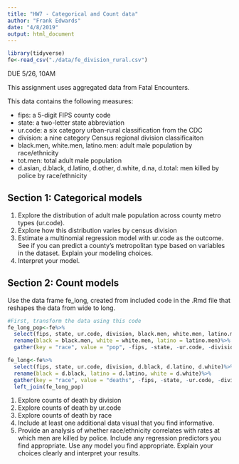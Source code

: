 ```yaml
---
title: "HW7 - Categorical and Count data"
author: "Frank Edwards"
date: "4/8/2019"
output: html_document
---
```


```r
library(tidyverse)
fe<-read_csv("./data/fe_division_rural.csv")
```

DUE 5/26, 10AM

This assignment uses aggregated data from Fatal Encounters.

This data contains the following measures:

- fips: a 5-digit FIPS county code
- state: a two-letter state abbreviation
- ur.code: a six category urban-rural classification from the CDC
- division: a nine category Census regional division classificaiton
- black.men, white.men, latino.men: adult male population by race/ethnicity
- tot.men: total adult male population
- d.asian, d.black, d.latino, d.other, d.white, d.na, d.total: men killed by police by race/ethnicity

## Section 1: Categorical models

1. Explore the distribution of adult male population across county metro types (ur.code).
2. Explore how this distribution varies by census division
3. Estimate a multinomial regression model with ur.code as the outcome. See if you can predict a county's metropolitan type based on variables in the dataset. Explain your modeling choices.
4. Interpret your model.

## Section 2: Count models

Use the data frame fe_long, created from included code in the .Rmd file that reshapes the data from wide to long. 

```r
#First, transform the data using this code
fe_long_pop<-fe%>%
  select(fips, state, ur.code, division, black.men, white.men, latino.men)%>%
  rename(black = black.men, white = white.men, latino = latino.men)%>%
  gather(key = "race", value = "pop", -fips, -state, -ur.code, -division)

fe_long<-fe%>%
  select(fips, state, ur.code, division, d.black, d.latino, d.white)%>%
  rename(black = d.black, latino = d.latino, white = d.white)%>%
  gather(key = "race", value = "deaths", -fips, -state, -ur.code, -division)%>%
  left_join(fe_long_pop)
```

1. Explore counts of death by division
2. Explore counts of death by ur.code
3. Explore counts of death by race
4. Include at least one additional data visual that you find informative.
5. Provide an analysis of whether race/ethnicity correlates with rates at which men are killed by police. Include any regression predictors you find appropriate. Use any model you find appropriate. Explain your choices clearly and interpret your results.